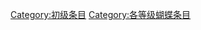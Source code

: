 {{catmore1|[[Wikipedia:蝴蝶专题|Wikipedia:蝴蝶专题]]}}
{{Articles by Quality| topic=蝴蝶|project=蝴蝶|format=TOC}}
{{Wikipedia category}}
{{emptycat}}
[[Category:初级条目|Category:初级条目]]
[[Category:各等级蝴蝶条目|Category:各等级蝴蝶条目]]